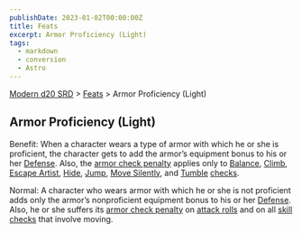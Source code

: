 ```yaml
---
publishDate: 2023-01-02T00:00:00Z
title: Feats
excerpt: Armor Proficiency (Light)
tags:
  - markdown
  - conversion
  - Astro
---
```


[Modern d20 SRD](/#modernD20) > [Feats](modern-d20-srd-feats-index) > Armor Proficiency (Light)

## Armor Proficiency (Light)

Benefit: When a character wears a type of armor with which he or she is
proficient, the character gets to add the armor’s equipment bonus to his or
her [Defense](modern-d20-srd-combat-defense). Also, the [armor check penalty](modern-d20-srd-equipment-armor-general) applies only to
[Balance](modern-d20-srd-skills-balance), [Climb](modern-d20-srd-skills-climb), [Escape Artist](modern-d20-srd-skills-escape-artist),
[Hide](modern-d20-srd-skills-hide), [Jump](modern-d20-srd-skills-jump), [Move Silently](modern-d20-srd-skills-move-silently), and [Tumble](modern-d20-srd-skills-tumble) [checks](modern-d20-srd-skills-skill-basics-php#skill-check-index).

Normal: A character who wears armor with which he or she is not proficient
adds only the armor’s nonproficient equipment bonus to his or her
[Defense](modern-d20-srd-combat-defense). Also, he or she suffers its [armor check penalty](modern-d20-srd-equipment-armor-general) on [attack rolls](modern-d20-srd-combat-attack-roll) and on all [skill checks](modern-d20-srd-skills-skill-basics-php#skill-check-index) that involve
moving.

